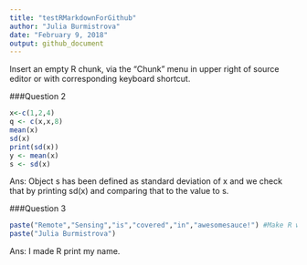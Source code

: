 ```yaml
---
title: "testRMarkdownForGithub"
author: "Julia Burmistrova"
date: "February 9, 2018"
output: github_document
---
```


Insert an empty R chunk, via the “Chunk” menu in upper right of source editor or with corresponding keyboard shortcut.


###Question 2

```r
x<-c(1,2,4)
q <- c(x,x,8)
mean(x)
sd(x) 
print(sd(x))
y <- mean(x)
s <- sd(x) 
```

Ans: Object s has been defined as standard deviation of x and we check that by printing sd(x) and comparing that to the value to s. 

###Question 3

```r
paste("Remote","Sensing","is","covered","in","awesomesauce!") #Make R write some words
paste("Julia Burmistrova")
```

Ans: I made R print my name.